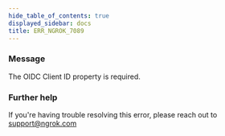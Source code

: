 ```yaml
---
hide_table_of_contents: true
displayed_sidebar: docs
title: ERR_NGROK_7089
---
```




### Message

The OIDC Client ID property is required.

<ErrorDetails error="err_ngrok_7089" />

### Further help

If you're having trouble resolving this error, please reach out to [support@ngrok.com](mailto:support@ngrok.com?subject=Help%20with%20ERR_NGROK_7089)
